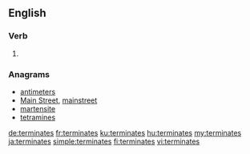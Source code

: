 ==English==

===Verb===
{{head|en|verb form}}

# {{en-third-person singular of|terminate}}

===Anagrams===
* [[antimeters#English|antimeters]]
* [[Main Street#English|Main Street]], [[mainstreet#English|mainstreet]]
* [[martensite#English|martensite]]
* [[tetramines#English|tetramines]]

[[de:terminates]]
[[fr:terminates]]
[[ku:terminates]]
[[hu:terminates]]
[[my:terminates]]
[[ja:terminates]]
[[simple:terminates]]
[[fi:terminates]]
[[vi:terminates]]
